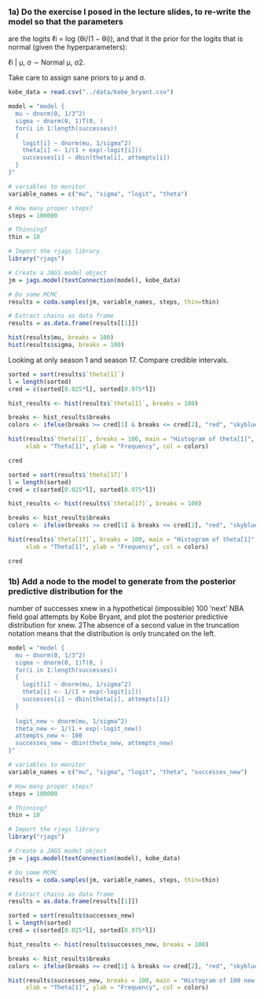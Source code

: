 ### 1a) Do the exercise I posed in the lecture slides, to re-write the model so that the parameters
are the logits ℓi = log (θi/(1 − θi)), and that it the prior for the logits that is normal (given
the hyperparameters):

ℓi | μ, σ ∼ Normal μ, σ2.

Take care to assign sane priors to μ and σ.

```r
kobe_data = read.csv("../data/kobe_bryant.csv")

model = "model {
  mu ~ dnorm(0, 1/3^2)
  sigma ~ dnorm(0, 1)T(0, )
  for(i in 1:length(successes))
  {
    logit[i] ~ dnorm(mu, 1/sigma^2)
    theta[i] <- 1/(1 + exp(-logit[i]))
    successes[i] ~ dbin(theta[i], attempts[i])
  }
}"
```


```r
# variables to monitor
variable_names = c("mu", "sigma", "logit", "theta")

# How many proper steps?
steps = 100000

# Thinning?
thin = 10

# Import the rjags library
library("rjags")

# Create a JAGS model object
jm = jags.model(textConnection(model), kobe_data)

# Do some MCMC
results = coda.samples(jm, variable_names, steps, thin=thin)

# Extract chains as data frame
results = as.data.frame(results[[1]])
```


```r
hist(results$mu, breaks = 100)
hist(results$sigma, breaks = 100)
```

Looking at only season 1 and season 17. Compare credible intervals.

```r
sorted = sort(results$`theta[1]`)
l = length(sorted)
cred = c(sorted[0.025*l], sorted[0.975*l])

hist_results <- hist(results$`theta[1]`, breaks = 100)

breaks <- hist_results$breaks
colors <- ifelse(breaks >= cred[1] & breaks <= cred[2], "red", "skyblue")

hist(results$`theta[1]`, breaks = 100, main = "Histogram of theta[1]", 
     xlab = "Theta[1]", ylab = "Frequency", col = colors)
```

```r
cred
```


```r
sorted = sort(results$`theta[17]`)
l = length(sorted)
cred = c(sorted[0.025*l], sorted[0.975*l])

hist_results <- hist(results$`theta[17]`, breaks = 100)

breaks <- hist_results$breaks
colors <- ifelse(breaks >= cred[1] & breaks <= cred[2], "red", "skyblue")

hist(results$`theta[17]`, breaks = 100, main = "Histogram of theta[1]", 
     xlab = "Theta[1]", ylab = "Frequency", col = colors)
```

```r
cred
```

### 1b) Add a node to the model to generate from the posterior predictive distribution for the
number of successes xnew in a hypothetical (impossible) 100 ‘next’ NBA field goal attempts
by Kobe Bryant, and plot the posterior predictive distribution for xnew.
2The absence of a second value in the truncation notation means that the distribution is only truncated on
the left.

```r
model = "model {
  mu ~ dnorm(0, 1/3^2)
  sigma ~ dnorm(0, 1)T(0, )
  for(i in 1:length(successes))
  {
    logit[i] ~ dnorm(mu, 1/sigma^2)
    theta[i] <- 1/(1 + exp(-logit[i]))
    successes[i] ~ dbin(theta[i], attempts[i])
  }
  
  logit_new ~ dnorm(mu, 1/sigma^2)
  theta_new <- 1/(1 + exp(-logit_new))
  attempts_new <- 100
  successes_new ~ dbin(theta_new, attempts_new)
}"
```

```r
# variables to monitor
variable_names = c("mu", "sigma", "logit", "theta", "successes_new")

# How many proper steps?
steps = 100000

# Thinning?
thin = 10

# Import the rjags library
library("rjags")

# Create a JAGS model object
jm = jags.model(textConnection(model), kobe_data)

# Do some MCMC
results = coda.samples(jm, variable_names, steps, thin=thin)

# Extract chains as data frame
results = as.data.frame(results[[1]])
```

```r
sorted = sort(results$successes_new)
l = length(sorted)
cred = c(sorted[0.025*l], sorted[0.975*l])

hist_results <- hist(results$successes_new, breaks = 100)

breaks <- hist_results$breaks
colors <- ifelse(breaks >= cred[1] & breaks <= cred[2], "red", "skyblue")

hist(results$successes_new, breaks = 100, main = "Histogram of 100 new attempts", 
     xlab = "Theta[1]", ylab = "Frequency", col = colors)
```

